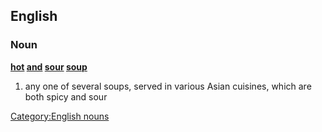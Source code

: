 ==English==
===Noun===
'''[[hot]] [[and]] [[sour]] [[soup]]'''
#any one of several soups, served in various Asian cuisines, which are both spicy and sour

[[Category:English nouns]]